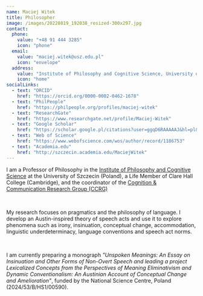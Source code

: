 ```yaml
---
name: Maciej Witek
title: Philosopher
image: /images/20220819_192038_resized-300x297.jpg
contact:
  phone:
    value: "+48 91 444 3285"
    icon: "phone"
  email:
    value: "maciej.witek@usz.edu.pl"
    icon: "envelope"
  address:
    value: "Institute of Philosophy and Cognitive Science, University of Szczecin, ul. Krakowska 71-79, 71-017 Szczecin"
    icon: "home"
socialLinks:
  - text: "ORCID"
    href: "https://orcid.org/0000-0002-0462-1678"
  - text: "PhilPeople"
    href: "https://philpeople.org/profiles/maciej-witek"
  - text: "ResearchGate"
    href: "https://www.researchgate.net/profile/Maciej-Witek"
  - text: "Google Scholar"
    href: "https://scholar.google.pl/citations?user=ggqD6RAAAAAJ&hl=pl&oi=ao"
  - text: "Web of Science"
    href: "https://www.webofscience.com/wos/author/record/1186753"
  - text: "Academia.edu"
    href: "http://szczecin.academia.edu/MaciejWitek"
---
```


I am a Professor of Philosophy in the <a href="https://en.usz.edu.pl/fik/" target="_blank" rel="noopener noreferrer">Institute of Philosophy and Cognitive Science</a> at the University of Szczecin (Poland), a Life Member of Clare Hall College (Cambridge), and the coordinator of the <a href="http://ccrg.usz.edu.pl" target="_blank" rel="noopener noreferrer">Cognition & Communication Research Group (CCRG)</a>

&nbsp;

My research focuses on pragmatics and the philosophy of language. I develop an Austin-inspired theory of speech acts and use it to explore phenomena such as irony, insinuation, conceptual change, accommodation, linguistic underdeterminacy, language conventions and speech act norms. 

&nbsp;

I am currently preparing a monograph *"Unspoken Meanings: An Essay on Insinuation and Other Forms of Non-Overt Speech and leading a project Lexicalized Concepts from the Perspectives of Meaning Eliminativism and Dynamic Conventionalism: An Austinian Account of Conceptual Change and Amelioration"*, funded by the National Science Centre, Poland (2024/53/B/HS1/00590).


<CvButton text="Click here to get my CV" file="/documents/cv.pdf" />


